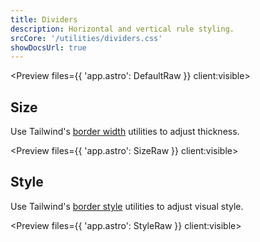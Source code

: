 ```yaml
---
title: Dividers
description: Horizontal and vertical rule styling.
srcCore: '/utilities/dividers.css'
showDocsUrl: true
---
```



<Preview files={{ 'app.astro': DefaultRaw }} client:visible>
	<Default client:visible />
</Preview>

## Size

Use Tailwind's [border width](https://tailwindcss.com/docs/border-width) utilities to adjust thickness.

<Preview files={{ 'app.astro': SizeRaw }} client:visible>
	<Size client:visible />
</Preview>

## Style

Use Tailwind's [border style](https://tailwindcss.com/docs/border-style) utilities to adjust visual style.

<Preview files={{ 'app.astro': StyleRaw }} client:visible>
	<Style client:visible />
</Preview>

## Colors

Use any Tailwind or Skeleton [colors or pairing](/docs/design/colors).

<Preview files={{ 'app.astro': ColorsRaw }} client:visible>
	<Colors client:visible />
</Preview>

## Vertical

Use `vr` for a vertical rule, which supports all above styles. Make sure to set the height.

<Preview files={{ 'app.astro': VertRaw }} client:visible>
	<Vert client:visible />
</Preview>
